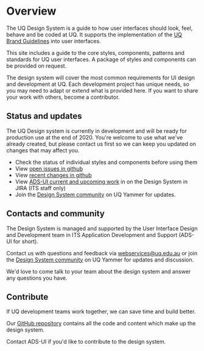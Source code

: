 
<Meta title="Introduction/Overview-old" />

# Overview

The UQ Design System is a guide to how user interfaces should look, feel, behave and be coded at UQ. It supports the implementation of the [UQ Brand Guidelines](https://marketing-communication.uq.edu.au/one-brand) into user interfaces.

This site includes a guide to the core styles, components, patterns and standards for UQ user interfaces. A package of styles and components can be provided on request.

The design system will cover the most common requirements for UI design and development at UQ. Each development project has unique needs, so you may need to adapt or extend what is provided here. If you want to share your work with others, become a contributor.

## Status and updates

The UQ Design system is currently in development and will be ready for production use at the end of 2020. You're welcome to use what we've already created, but please contact us first so we can keep you updated on changes that may affect you.

- Check the status of individual styles and components before using them
- View [open issues in github](https://github.com/uq-its-ss/design-system/issues)
- View [recent changes in github](https://github.com/uq-its-ss/design-system/pulls?q=is%3Apr+is%3Aclosed)
- View [ADS-UI current and upcoming work](https://jira.its.uq.edu.au/jira/secure/RapidBoard.jspa?rapidView=265&view=planning.nodetail&quickFilter=3370) in on the Design System in JIRA (ITS staff only)
- Join the [Design System community](https://www.yammer.com/uq.edu.au/#/threads/inGroup?type=in_group&feedId=35286523904&view=all) on UQ Yammer for updates.

## Contacts and community

The Design System is managed and supported by the User Interface Design and Development team in ITS Application Development and Support (ADS-UI for short). 

Contact us with questions and feedback via webservices@uq.edu.au or join the [Design System community](https://www.yammer.com/uq.edu.au/#/threads/inGroup?type=in_group&feedId=35286523904&view=all) on UQ Yammer for updates and discussion.

We'd love to come talk to your team about the design system and answer any questions you have.


## Contribute

If UQ development teams work together, we can save time and build better. 

Our [GitHub repository](https://github.com/uq-its-ss/design-system) contains all the code and content which make up the design system. 

Contact ADS-UI if you'd like to contribute to the design system. 


